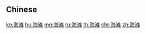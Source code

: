 {{also|海灘}}
==Chinese==
{{zh-see|海灘}}

[[ko:海滩]]
[[hu:海滩]]
[[mg:海滩]]
[[ru:海滩]]
[[th:海滩]]
[[chr:海滩]]
[[zh:海滩]]